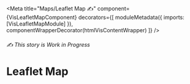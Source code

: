


<Meta
  title="Maps/Leaflet Map ✍️"
  component={VisLeafletMapComponent}
  decorators={[
    moduleMetadata({ imports: [VisLeafletMapModule] }),
    componentWrapperDecorator(htmlVisContentWrapper)
  ]}
/>

<style>{``}</style>

###### ✍️ This story is Work in Progress

# Leaflet Map
<ArgsTable of={VisLeafletMapComponent} />

